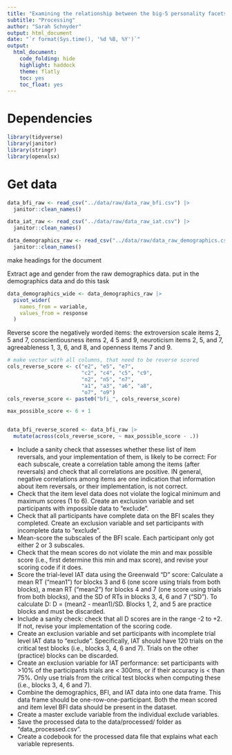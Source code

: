 ```yaml
---
title: "Examining the relationship between the big-5 personality facets and implicit racial attitudes"
subtitle: "Processing"
author: "Sarah Schnyder"
output: html_document
date: "`r format(Sys.time(), '%d %B, %Y')`"
output:
  html_document:
    code_folding: hide
    highlight: haddock
    theme: flatly
    toc: yes
    toc_float: yes
---
```


# Dependencies

```r

library(tidyverse)
library(janitor) 
library(stringr)
library(openxlsx)

```


# Get data

```r

data_bfi_raw <- read_csv("../data/raw/data_raw_bfi.csv") |>
  janitor::clean_names()

data_iat_raw <- read_csv("../data/raw/data_raw_iat.csv") |>
  janitor::clean_names()

data_demographics_raw <- read_csv("../data/raw/data_raw_demographics.csv") |>
  janitor::clean_names()

```


\TODO make headings for the document

Extract age and gender from the raw demographics data.
\TODO put in the demographics data and do this task
```r

data_demographics_wide <- data_demographics_raw |> 
  pivot_wider(
    names_from = variable,
    values_from = response
  )

```

Reverse score the negatively worded items: the extroversion scale items 2, 5 and 7, conscientiousness items 2, 4 5 and 9, neuroticism items 2, 5, and 7, agreeableness 1, 3, 6, and 8, and openness items 7 and 9.

```r

# make vector with all columns, that need to be reverse scored
cols_reverse_score <- c("e2", "e5", "e7",
                        "c2", "c4", "c5", "c9",
                        "n2", "n5", "n7",
                        "a1", "a3", "a6", "a8",
                        "o7", "o9")
cols_reverse_score <- paste0("bfi_", cols_reverse_score)

max_possible_score <- 6 + 1


data_bfi_reverse_scored <- data_bfi_raw |> 
  mutate(across(cols_reverse_score, ~ max_possible_score - .))

```

- Include a sanity check that assesses whether these list of item reversals, and your implementation of them, is likely to be correct: For each subscale, create a correlation table among the items (after reversals) and check that all correlations are positive. IN general, negative correlations among items are one indication that information about item reversals, or their implementation, is not correct.  
- Check that the item level data does not violate the logical minimum and maximum scores (1 to 6). Create an exclusion variable and set participants with impossible data to "exclude". 
- Check that all participants have complete data on the BFI scales they completed. Create an exclusion variable and set participants with incomplete data to "exclude".
- Mean-score the subscales of the BFI scale. Each participant only got either 2 or 3 subscales. 
- Check that the mean scores do not violate the min and max possible score (i.e., first determine this min and max score), and revise your scoring code if it does. 
- Score the trial-level IAT data using the Greenwald "D" score: Calculate a mean RT ("mean1") for blocks 3 and 6 (one score using trials from both blocks), a mean RT ("mean2") for blocks 4 and 7 (one score using trials from both blocks), and the SD of RTs in blocks 3, 4, 6 and 7 ("SD"). To calculate D: D = (mean2 - mean1)/SD. Blocks 1, 2, and 5 are practice blocks and must be discarded. 
- Include a sanity check: check that all D scores are in the range -2 to +2. If not, revise your implementation of the scoring code. 
- Create an exclusion variable and set participants with incomplete trial level IAT data to "exclude". Specifically, IAT should have 120 trials on the critical test blocks (i.e., blocks 3, 4, 6 and 7). Trials on the other (practice) blocks can be discarded.
- Create an exclusion variable for IAT performance: set participants with >10% of the participants trials are < 300ms, or if their accuracy is < than 75%. Only use trials from the critical test blocks when computing these (i.e., blocks 3, 4, 6 and 7).
- Combine the demographics, BFI, and IAT data into one data frame. This data frame should be one-row-one-participant. Both the mean scored and item level BFI data should be present in the dataset.
- Create a master exclude variable from the individual exclude variables. 
- Save the processed data to the data/processed/ folder as "data_processed.csv". 
- Create a codebook for the processed data file that explains what each variable represents.